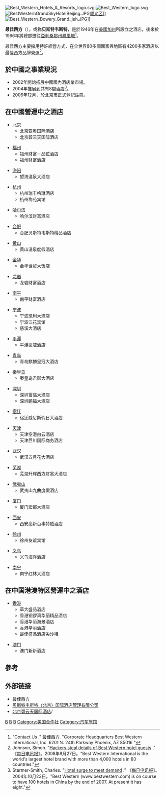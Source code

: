[[File:Best_Western_Hotels_&_Resorts_logo.svg|thumb]]
[[File:Best_Western_logo.svg|thumb]]
[[File:BestWesternGrandSkyHotelBeijing.JPG|thumb]][[顺义区|顺义区]]]]
[[File:Best_Western_Bowery_Grand_jeh.JPG|thumb]]]]

'''最佳西方'''（{{lang-en|'''Best Western International, Inc.'''}}），或称'''贝斯特韦斯特'''，是於1946年在[[美國|美國]][[加州|加州]]所設立之酒店，後來於1966年將總部遷往[[亞利桑那州|亞利桑那州]][[鳳凰城|鳳凰城]]<ref>"[http://www.bestwestern.com/newsroom/contactus.asp Contact Us] {{webarchive|url=https://web.archive.org/web/20100208122529/http://www.bestwestern.com/newsroom/contactus.asp |date=2010-02-08 }}." 最佳西方. "Corporate Headquarters Best Western International, Inc. 6201 N. 24th Parkway Phoenix, AZ 85016 "</ref>。

最佳西方主要採用特許經營方式，在全世界80多個國家與地區有4200多家酒店以最佳西方品牌營運<ref>Johnson, Simon. "[http://www.telegraph.co.uk/news/uknews/2632899/Hackers-steal-details-of-Best-Western-hotel-guests.html Hackers steal details of Best Western hotel guests] {{Wayback|url=http://www.telegraph.co.uk/news/uknews/2632899/Hackers-steal-details-of-Best-Western-hotel-guests.html |date=20171019134757 }}." 《[[每日电讯报|每日电讯报]]》。2008年8月27日。"Best Western International is the world's largest hotel brand with more than 4,000 hotels in 80 countries."</ref>。 

== 於中國之事業現況 ==
*2002年開始拓展中國國內酒店業市場。
*2004年推展到共有8間酒店<ref>Starmer-Smith, Charles. "[http://www.telegraph.co.uk/travel/731521/Hotel-surge-to-meet-demand.html Hotel surge to meet demand] {{Wayback|url=http://www.telegraph.co.uk/travel/731521/Hotel-surge-to-meet-demand.html |date=20160526175751 }}." 《[[每日电讯报|每日电讯报]]》。2004年10月23日。"Best Western (www.bestwestern.com) is on course to have 100 hotels in China by the end of 2007. At present it has eight."</ref>。
*2006年12月，於[[北京市|北京市]]正式登記註冊。

== 在中國營運中之酒店 ==
*北京
**北京亚奥国际酒店
**北京碧云天国际酒店

*[[福州|福州]]
**福州财富－品位酒店
**福州财富酒店

*[[海阳|海阳]]
**望海温泉大酒店

*[[杭州|杭州]]
**杭州瑞丰格琳酒店
**杭州梅苑宾馆

*[[哈尔滨|哈尔滨]]
**哈尔滨财富酒店

*[[合肥|合肥]]
**合肥贝斯特韦斯特精品酒店

*[[黄山|黄山]]
**黄山温泉度假酒店

*[[金华|金华]]
**金华世贸大饭店

*[[龙岩市|龙岩]]
**龙岩财富酒店

*[[南平|南平]]
**南平财富酒店

*[[宁波|宁波]]
**宁波凯利大酒店
**宁波江花宾馆
**慈溪大酒店

*[[平潭|平潭]]
**平潭豪威酒店

*[[青岛|青岛]]
**青岛麒麟皇冠大酒店

*[[秦皇岛|秦皇岛]]
**秦皇岛君御大酒店

*[[深圳|深圳]]
**深圳富临大酒店
**深圳鹏福大酒店

*[[宿迁|宿迁]]
**宿迁威尼斯假日大酒店

*[[天津|天津]]
**天津空港白云酒店
**天津巨川国际商务酒店

*[[武汉|武汉]]
**武汉五月花大酒店

*[[芜湖|芜湖]]
**芜湖升辉西方财富大酒店

*[[武夷山|武夷山]]
**武夷山九曲度假酒店

*[[厦门|厦门]]
**厦门宏都大酒店

*[[西安|西安]]
**西安高新百事特威酒店

*[[徐州|徐州]]
**徐州友谊宾馆

*[[义乌|义乌]]
**义乌海洋酒店

*[[南宁|南宁]]
**南宁红林大酒店

== 在中国港澳特区營運中之酒店 ==
*[[香港|香港]]
**華大盛品酒店
**香港铜锣湾华丽精品酒店
**香港华丽海景酒店
**香港华丽酒店
**最佳盛品酒店尖沙咀

*[[澳门|澳门]]
**澳门新新酒店

== 參考 ==
{{reflist}}

== 外部链接 ==
{{Commonscat|Best Western Hotels}}
* [https://web.archive.org/web/20091231152308/http://www.bestwestern.com/ 最佳西方]{{en}}
* [http://www.bestwestern.net.cn/ 贝斯特韦斯特（北京）国际酒店管理有限公司]{{zh-cn}}
* [https://web.archive.org/web/20140222034159/http://www.bestwestern.net.cn/bestwestern/P78641/BEST-WESTERN-Grandsky-Hotel-Beijing 北京碧云天国际酒店]{{zh-cn}}/{{en}}

{{連鎖酒店}}

[[Category:亞利桑那州公司|B]]
[[Category:1946年成立的公司|B]]
[[Category:美國餐旅公司|B]]
[[Category:美国合作社|Category:美国合作社]]
[[Category:汽车旅馆|Category:汽车旅馆]]